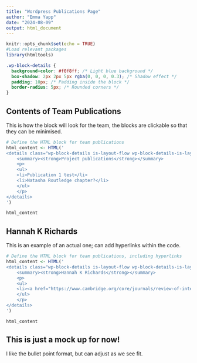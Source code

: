 ---
title: "Wordpress Publications Page"
author: "Emma Yapp"
date: "2024-08-09"
output: html_document
---


```{r setup, include=FALSE}
knitr::opts_chunk$set(echo = TRUE)
#Load relevant packages
library(htmltools)
```


```{css, echo=FALSE}
.wp-block-details {
  background-color: #f0f8ff; /* Light blue background */
  box-shadow: 2px 2px 5px rgba(0, 0, 0, 0.3); /* Shadow effect */
  padding: 10px; /* Padding inside the block */
  border-radius: 5px; /* Rounded corners */
}
```

## Contents of Team Publications

This is how the block will look for the team, the blocks are clickable so that they can be minimised.

```{r, echo=FALSE}

# Define the HTML block for team publications
html_content <- HTML('
<details class="wp-block-details is-layout-flow wp-block-details-is-layout-flow" open="">
    <summary><strong>Project publications</strong></summary>
    <p>
    <ul>
    <li>Publication 1 test</li>
    <li>Natasha Routledge chapter?</li>
    </ul>
    </p>
</details>
')

html_content

```

## Hannah K Richards

This is an example of an actual one; can add hyperlinks within the code.

```{r, echo=FALSE}

# Define the HTML block for team publications, including hyperlinks
html_content <- HTML('
<details class="wp-block-details is-layout-flow wp-block-details-is-layout-flow" open="">
    <summary><strong>Hannah K Richards</strong></summary>
    <p>
    <ul>
    <li><a href="https://www.cambridge.org/core/journals/review-of-international-studies/article/coming-of-age-within-implosion/AA089AC21525967CD9E1F5B7ED76A407"> Bendfeldt L, Clifford E, Richards H., 2024. Coming of age within ‘implosion.’ Review of International Studies, 50(3), pp.441-456. https://doi.org/10.1017/S0260210524000226</a></li>
    </ul>
    </p>
</details>
')

html_content

```

## This is just a mock up for now!

I like the bullet point format, but can adjust as we see fit. 